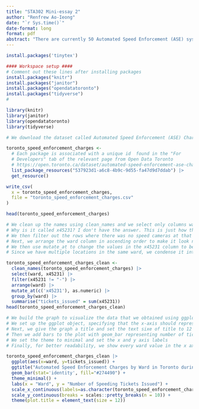 ```yaml
---
title: "STA302 Mini-essay 2"
author: "Renfrew Ao-Ieong"
date: "`r Sys.time()`"
date-format: long
format: pdf
abstract: "There are currently 50 Automated Speed Enforcement (ASE) systems installed in Community Safety Zones near schools in the city of Toronto. In each ward, there are 2 systems installed which are roated to different locations every month. We are interested in the number of speeding tickets issued in each ward from the ASE system during the most recent month of the dataset. We found that ward 10 had the most amount of speeding tickets issued while ward 15 had the least amount of speeding tickets issued which totaled 5977 and 102 respectively."
---
```


```r
install.packages('tinytex')
```

```r
#### Workspace setup ####
# Comment out these lines after installing packages
install.packages("knitr")
install.packages("janitor")
install.packages("opendatatoronto")
install.packages("tidyverse")
#

library(knitr)
library(janitor)
library(opendatatoronto)
library(tidyverse)
```


```r
# We download the dataset called Automated Speed Enforcement (ASE) Charges and save it to a csv file

toronto_speed_enforcement_charges <-
  # Each package is associated with a unique id  found in the "For 
  # Developers" tab of the relevant page from Open Data Toronto
  # https://open.toronto.ca/dataset/automated-speed-enforcement-ase-charges/
  list_package_resources("537923d1-a6c8-4b9c-9d55-fa47d9d7ddab") |>
  get_resource()

write_csv(
  x = toronto_speed_enforcement_charges,
  file = "toronto_speed_enforcement_charges.csv"
)

head(toronto_speed_enforcement_charges)
```

```r
# We clean up the names using clean_names and we select only columns ward and x45231.
# Why is it called x45231? I don't have the answer. This is just how the data came from the city of Toronto. It is supposed to represent the number of tickets issued in the month November 2023 for a certain location.
# We then filter out the rows where there was no speed cameras at that location during this month.
# Next, we arrange the ward column in ascending order to make it look neat in the table
# We then use mutate_at to change the values in the x45231 column to be numeric instead of char
# Since we have multiple locations in the same ward, we condense it into one row by taking the sum of tickets issued for locations in the same ward and also change the name from x45231 to tickets_issued.

toronto_speed_enforcement_charges_clean <-
  clean_names(toronto_speed_enforcement_charges) |>
  select(ward, x45231) |>
  filter(x45231 != "-") |>
  arrange(ward) |>
  mutate_at(c('x45231'), as.numeric) |>
  group_by(ward) |>
  summarise("tickets_issued" = sum(x45231))
head(toronto_speed_enforcement_charges_clean)
```


```r
# We build the graph to visualize the data that we obtained using ggplot
# We set up the ggplot object, specifying that the x-axis should represent the "ward" variable and the y-axis should represent the "tickets_issued" variable.
# Next, we give the graph a title and set the text sixe of title to 12 with theme()
# Then we add bars to the plot with geom_bar representing number of tickets issued. It uses the "identity" statistical transformation, meaning the heights are directly based on the data. We also set the colour of the bars to blue.
# We set the theme to minimal and set the x and y axis labels
# Finally, for better readability, we show every ward value in the x axis and add more values in the y axis.

toronto_speed_enforcement_charges_clean |>
  ggplot(aes(x=ward, y=tickets_issued)) +
  ggtitle("Automated Speed Enforcement Charges by Ward in Toronto during November 2023") +
  geom_bar(stat='identity', fill="#274490") +
  theme_minimal() +
  labs(x = "Ward", y = "Number of Speeding Tickets Issued") + 
  scale_x_continuous(labels=as.character(toronto_speed_enforcement_charges_clean$ward),breaks=toronto_speed_enforcement_charges_clean$ward) +
  scale_y_continuous(breaks = scales::pretty_breaks(n = 10)) +
  theme(plot.title = element_text(size = 12))
```

